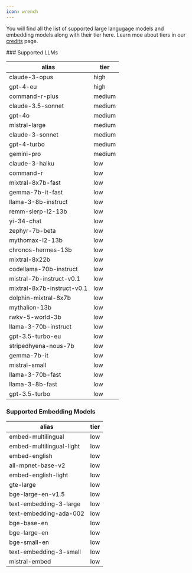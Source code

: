 ```yaml
---
icon: wrench
---
```

You will find all the list of supported large langugage models and embedding models along with their tier here. Learn moe about tiers in our [credits](https://docs.premai.io/get-started/credits) page. 

<div style={{ display: 'flex', justifyContent: 'space-between' }}>

<div style={{ width: '48%' }}>
### Supported LLMs

|**alias**|**tier**|
|-----|----|
|claude-3-opus|high|
|gpt-4-eu|high|
|command-r-plus|medium|
|claude-3.5-sonnet|medium|
|gpt-4o|medium|
|mistral-large|medium|
|claude-3-sonnet|medium|
|gpt-4-turbo|medium|
|gemini-pro|medium|
|claude-3-haiku|low|
|command-r|low|
|mixtral-8x7b-fast|low|
|gemma-7b-it-fast|low|
|llama-3-8b-instruct|low|
|remm-slerp-l2-13b|low|
|yi-34-chat|low|
|zephyr-7b-beta|low|
|mythomax-l2-13b|low|
|chronos-hermes-13b|low|
|mixtral-8x22b|low|
|codellama-70b-instruct|low|
|mistral-7b-instruct-v0.1|low|
|mixtral-8x7b-instruct-v0.1|low|
|dolphin-mixtral-8x7b|low|
|mythalion-13b|low|
|rwkv-5-world-3b|low|
|llama-3-70b-instruct|low|
|gpt-3.5-turbo-eu|low|
|stripedhyena-nous-7b|low|
|gemma-7b-it|low|
|mistral-small|low|
|llama-3-70b-fast|low|
|llama-3-8b-fast|low|
|gpt-3.5-turbo|low|

</div>

<div style={{ width: '48%' }}>

### Supported Embedding Models 

| **alias**                  | **tier** |
|----------------------------|----------|
| embed-multilingual         | low      |
| embed-multilingual-light   | low      |
| embed-english              | low      |
| all-mpnet-base-v2          | low      |
| embed-english-light        | low      |
| gte-large                  | low      |
| bge-large-en-v1.5          | low      |
| text-embedding-3-large     | low      |
| text-embedding-ada-002     | low      |
| bge-base-en                | low      |
| bge-large-en               | low      |
| bge-small-en               | low      |
| text-embedding-3-small     | low      |
| mistral-embed              | low      |

</div>

</div>
